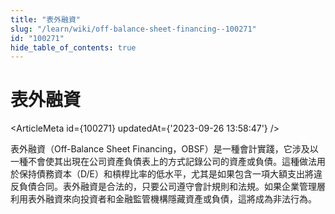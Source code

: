 ```yaml
---
title: "表外融資"
slug: "/learn/wiki/off-balance-sheet-financing--100271"
id: "100271"
hide_table_of_contents: true
---
```



# 表外融資

<ArticleMeta id={100271} updatedAt={'2023-09-26 13:58:47'} />
<div className='border-solid border-b border-t-0 my-4 border-[var(--ifm-color-gray-300)]' />

表外融資（Off-Balance Sheet Financing，OBSF）是一種會計實踐，它涉及以一種不會使其出現在公司資產負債表上的方式記錄公司的資產或負債。這種做法用於保持債務資本（D/E）和槓桿比率的低水平，尤其是如果包含一項大額支出將違反負債合同。表外融資是合法的，只要公司遵守會計規則和法規。如果企業管理層利用表外融資來向投資者和金融監管機構隱藏資產或負債，這將成為非法行為。

